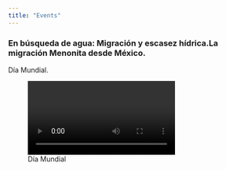 ```yaml
---
title: "Events"
---
```


### En búsqueda de agua: Migración y escasez hídrica.La migración Menonita desde México. 
Día Mundial.


![Día Mundial](Presentacion_MTY.mp4)

